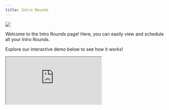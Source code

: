 ```yaml
---
title: Intro Rounds
---
```

![](/images/intro-rounds-1-optim.png)

Welcome to the Intro Rounds page! Here, you can easily view and schedule all your Intro Rounds. 

Explore our interactive demo below to see how it works!

<iframe
  src="https://capture.navattic.com/cm0foqk07000003le19ub8jrc?hideMobileAlert=true&scale=1"
  style={{ border: "none", width: "100%", height: "546px" }}
  allow="fullscreen" 
  id="navattic-embed"
/>

---

### **Viewing Intro Rounds**
 
 Access a comprehensive view of your upcoming intros with matched Members and review records of all past intros.

    ![](/images/intro-rounds-2-optim.png)
 
 ### **Scheduling Intro Rounds**

    Schedule your Intro Round invitations with ease! Select the date and time, customize calendar invites, and choose how your Members can schedule. You can also set up recurring rounds on a weekly, bi-weekly, or monthly basis, with flexible invitation options: opt-in, opt-out, or neither.
<Steps>
  <Step title="Choose a Flow">

Customize the Member experience with one of these flows:

<Accordion title="Opt-In Flow">

> Ideal for larger communities with varying levels of Member engagement, or if you'd prefer that Members should choose to opt-in for introductions. 

>For example, selecting the Opt-In with Scheduling option, you can control when the opt-in message is sent and when the intro and scheduling link are delivered, followed by the Members coordinating a time to meet and then providing their feedback once the intro takes place.
</Accordion>
<Accordion title="Opt-Out Flow">

> Perfect for smaller or private communities with higher engagement, or if you'd prefer that Members are automatically opted-in, but can choose to opt-out. 

>For instance, selecting the Opt-Out and No Scheduling option, Members receive an intro without a scheduling link and can coordinate their meeting independently, providing feedback afterward.
</Accordion>
<Accordion title="No Opt-In/Opt-Out Flow">

> Best suited for events where all Members are expected to participate, or if you'd prefer that no opt-in or opt-out messages are sent. 

> For example, if you are at an event, you can pre-set meeting times to avoid confusion, ensuring all Members know when to meet.
</Accordion>
 </Step>
  <Step title="Matching Rules">

  Once your invitations are customized, you can implement matching rules. These rules are based on the custom questions Members answered during onboarding. You can match Members based on similarity, within or across sub-groups, or create entirely custom rules. Additionally, you can rank the importance of each matching criterion to optimize the algorithm’s effectiveness.

<Accordion title="Tag Rules">
  > Define relationships between tags, such as must match, cannot match, or can self-match, to fine-tune your matching strategy.
  </Accordion>
   </Step>
    <Step title="Matches">

    After setting up your invites and matching rules, you'll see a list of all potential matches. Lock in these matches and customize your introductions further as needed.
     </Step>
      <Step title="Messaging">

      Next, personalize the emails that will be sent to each Member before they receive their invitation to join the Intro Round. You can also further customize these emails in the Channels tab under Email, where you will find all of the email templates e.g. Introduction, Opt-In, Opt-Out, etc. 
        </Step>
        <Step title="Feedback">
        Once Members have connected, they will provide feedback on their experience, helping us to continually refine and enhance the process. You can also further refine the Feedback Form in the Customization tab.

          ![](/images/intro-rounds-3-optim.png)

    ![](/images/intro-rounds-4-optim.png)
 </Step>
</Steps>

### **Matching Rules**

<Tabs>
  <Tab title="Match on Similarity">

    Imagine you have a group of members who have indicated their preferences for weekend activities:

    <Steps>
      <Step title="">
        Member 1: Loves hiking, enjoys reading, interested in cooking
      </Step>
      <Step title="">
        Member 2: Enjoys hiking, loves cooking, interested in photography
      </Step>
      <Step title="">
        Member 3: Loves photography, enjoys cooking, interested in hiking
      </Step>
    </Steps>

In this case, "Match on Similarity" means that the system will pair members based on how closely their preferences align. For example:

Member 1 might be matched with Member 2 because they both enjoy hiking and have an interest in cooking. Member 2 could also be matched with Member 3 since they both love cooking and have an interest in another shared activity (hiking for Member 2 and photography for Member 3).

This way, members are paired with others who have similar interests, making it more likely that they'll enjoy their time together and form meaningful connections.
  </Tab>
  <Tab title="Match with Sub-Groups">
   
   Imagine you have a sub-group of members who are interested in a specific hobby:

   First Tag: Photography Enthusiasts

<Steps>
      <Step title="">
        Answer Response 1: Amateur Photographer
      </Step>
      <Step title="">
      Answer Response 2: Professional Photographer
      </Step>
      <Step title="">
        Answer Response 3: Photography Student
      </Step>
    </Steps>

   Rule: Must Match

In this scenario, the rule "Must Match" means that members within the "Photography Enthusiasts" sub-group will be matched with each other based on their level of experience or interest in photography. So, an amateur photographer might be paired with a photography student to share tips and learn from each other, while professional photographers can connect to discuss advanced techniques and industry insights. 

This ensures that members are matched with others who share their specific interest, fostering more meaningful and relevant connections.
  </Tab>
  <Tab title="Match across Sub-Groups">
    Imagine you have two sub-groups of alumni based on their graduation years:

   First Tag: Cohort 2010

<Steps>
      <Step title="">
        Answer Response 1: Graduated in 2010
      </Step>
      <Step title="">
        Answer Response 2: Interested in Networking
      </Step>
      <Step title="">
         Answer Response 3: Lives in New York
      </Step>
    </Steps>

   Second Tag: Cohort 2015

<Steps>
      <Step title="">
        Answer Response 1: Graduated in 2015
      </Step>
      <Step title="">
        Answer Response 2: Interested in Mentorship
      </Step>
      <Step title="">
         Answer Response 3: Lives in San Francisco
      </Step>
    </Steps>

   Rule: Can Not Match

In this case, the rule "Can Not Match" means that members from Cohort 2010 will not be matched with members from Cohort 2015 based on their graduation year. However, they could still be matched based on other criteria, such as their interest in networking or mentorship, or their location. 

This allows for cross-cohort connections while still respecting the boundaries of each graduation year.
  </Tab>
</Tabs>
 

  

